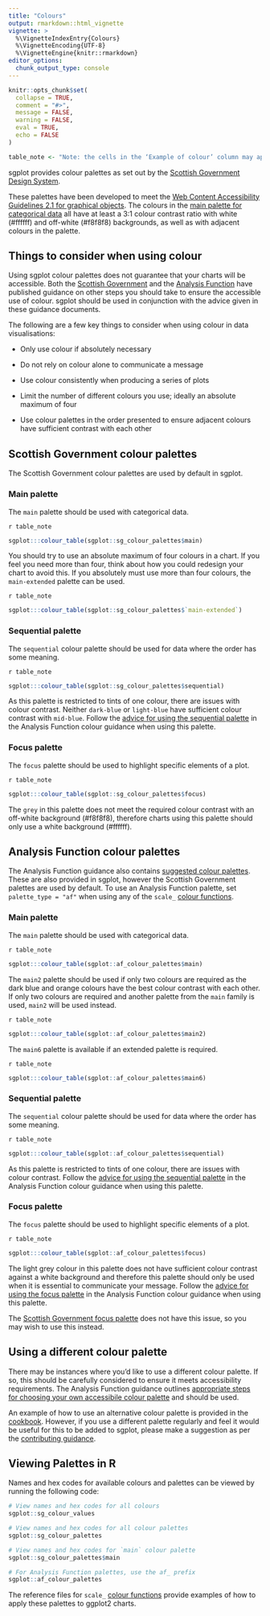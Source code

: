 ```yaml
---
title: "Colours"
output: rmarkdown::html_vignette
vignette: >
  %\VignetteIndexEntry{Colours}
  %\VignetteEncoding{UTF-8}
  %\VignetteEngine{knitr::rmarkdown}
editor_options: 
  chunk_output_type: console
---
```


```r
knitr::opts_chunk$set(
  collapse = TRUE,
  comment = "#>",
  message = FALSE,
  warning = FALSE,
  eval = TRUE,
  echo = FALSE
)

table_note <- "Note: the cells in the ‘Example of colour’ column may appear blank to screen reader software. They contain a colour fill, but no data."
```

sgplot provides colour palettes as set out by the [Scottish Government Design System](https://designsystem.gov.scot/guidance/charts). 

These palettes have been developed to meet the [Web Content Accessibility Guidelines 2.1 for graphical objects](https://www.w3.org/WAI/WCAG21/Understanding/non-text-contrast.html). The colours in the [main palette for categorical data](#main-palette) all have at least a 3:1 colour contrast ratio with white (#ffffff) and off-white (#f8f8f8) backgrounds, as well as with adjacent colours in the palette. 


## Things to consider when using colour

Using sgplot colour palettes does not guarantee that your charts will be accessible. 
Both the [Scottish Government ](https://designsystem.gov.scot/guidance/charts) and the [Analysis Function](https://analysisfunction.civilservice.gov.uk/policy-store/data-visualisation-colours-in-charts/) have published guidance on other steps you should take to ensure the accessible use of colour.
sgplot should be used in conjunction with the advice given in these guidance documents.

The following are a few key things to consider when using colour in data visualisations:

*   Only use colour if absolutely necessary

*   Do not rely on colour alone to communicate a message

*   Use colour consistently when producing a series of plots

*   Limit the number of different colours you use; ideally an absolute maximum of four

*   Use colour palettes in the order presented to ensure adjacent colours have sufficient contrast with each other


## Scottish Government colour palettes

The Scottish Government colour palettes are used by default in sgplot.

### Main palette

The `main` palette should be used with categorical data.

`r table_note`

```r
sgplot:::colour_table(sgplot::sg_colour_palettes$main)
```

You should try to use an absolute maximum of four colours in a chart. If you feel you need more than four, think about how you could redesign your chart to avoid this. If you absolutely must use more than four colours, the `main-extended` palette can be used.

`r table_note`

```r
sgplot:::colour_table(sgplot::sg_colour_palettes$`main-extended`)
```


### Sequential palette

The `sequential` colour palette should be used for data where the order has some meaning.

`r table_note`

```r
sgplot:::colour_table(sgplot::sg_colour_palettes$sequential)
```

As this palette is restricted to tints of one colour, there are issues with colour contrast.
Neither `dark-blue` or `light-blue` have sufficient colour contrast with `mid-blue`. 
Follow the [advice for using the sequential palette](https://analysisfunction.civilservice.gov.uk/policy-store/data-visualisation-colours-in-charts/#section-6) in the Analysis Function colour guidance when using this palette.


### Focus palette

The `focus` palette should be used to highlight specific elements of a plot.

`r table_note`

```r
sgplot:::colour_table(sgplot::sg_colour_palettes$focus)
```

The `grey` in this palette does not meet the required colour contrast with an off-white background (#f8f8f8), therefore charts using this palette should only use a white background (#ffffff).


## Analysis Function colour palettes

The Analysis Function guidance also contains [suggested colour palettes](https://analysisfunction.civilservice.gov.uk/policy-store/data-visualisation-colours-in-charts/#section-4). These are also provided in sgplot, however the Scottish Government palettes are used by default. To use an Analysis Function palette, set `palette_type = "af"` when using any of the `scale_` [colour functions](https://datasciencescotland.github.io/sgplot/reference/index.html#colours).


### Main palette

The `main` palette should be used with categorical data.

`r table_note`

```r
sgplot:::colour_table(sgplot::af_colour_palettes$main)
```

The `main2` palette should be used if only two colours are required as the dark blue and orange colours have the best colour contrast with each other. 
If only two colours are required and another palette from the `main` family is used, `main2` will be used instead.

`r table_note`

```r
sgplot:::colour_table(sgplot::af_colour_palettes$main2)
```

The `main6` palette is available if an extended palette is required.

`r table_note`

```r
sgplot:::colour_table(sgplot::af_colour_palettes$main6)
```


### Sequential palette

The `sequential` colour palette should be used for data where the order has some meaning.

`r table_note`

```r
sgplot:::colour_table(sgplot::af_colour_palettes$sequential)
```

As this palette is restricted to tints of one colour, there are issues with colour contrast.
Follow the [advice for using the sequential palette](https://analysisfunction.civilservice.gov.uk/policy-store/data-visualisation-colours-in-charts/#section-6) in the Analysis Function colour guidance when using this palette.


### Focus palette

The `focus` palette should be used to highlight specific elements of a plot.

`r table_note`

```r
sgplot:::colour_table(sgplot::af_colour_palettes$focus)
```

The light grey colour in this palette does not have sufficient colour contrast against a white background and therefore this palette should only be used when it is essential to communicate your message. 
Follow the [advice for using the focus palette](https://analysisfunction.civilservice.gov.uk/policy-store/data-visualisation-colours-in-charts/#section-7) in the Analysis Function colour guidance when using this palette.

The [Scottish Government focus palette](#focus-chart-palette) does not have this issue, so you may wish to use this instead.


## Using a different colour palette

There may be instances where you'd like to use a different colour palette. 
If so, this should be carefully considered to ensure it meets accessibility requirements. 
The Analysis Function guidance outlines [appropriate steps for choosing your own accessibile colour palette](https://analysisfunction.civilservice.gov.uk/policy-store/data-visualisation-colours-in-charts/#section-9) and should be used.

An example of how to use an alternative colour palette is provided in the [cookbook](https://datasciencescotland.github.io/sgplot/articles/cookbook.html#using-a-different-colour-palette).
However, if you use a different palette regularly and feel it would be useful for this to be added to sgplot, please make a suggestion as per the [contributing guidance](https://datasciencescotland.github.io/sgplot/CONTRIBTUING.html).


## Viewing Palettes in R

Names and hex codes for available colours and palettes can be viewed by running the following code:

```r
# View names and hex codes for all colours
sgplot::sg_colour_values

# View names and hex codes for all colour palettes
sgplot::sg_colour_palettes

# View names and hex codes for `main` colour palette
sgplot::sg_colour_palettes$main

# For Analysis Function palettes, use the af_ prefix
sgplot::af_colour_palettes
```

The reference files for `scale_` [colour functions](https://datasciencescotland.github.io/sgplot/reference/index.html#colours) provide examples of how to apply these palettes to ggplot2 charts.
